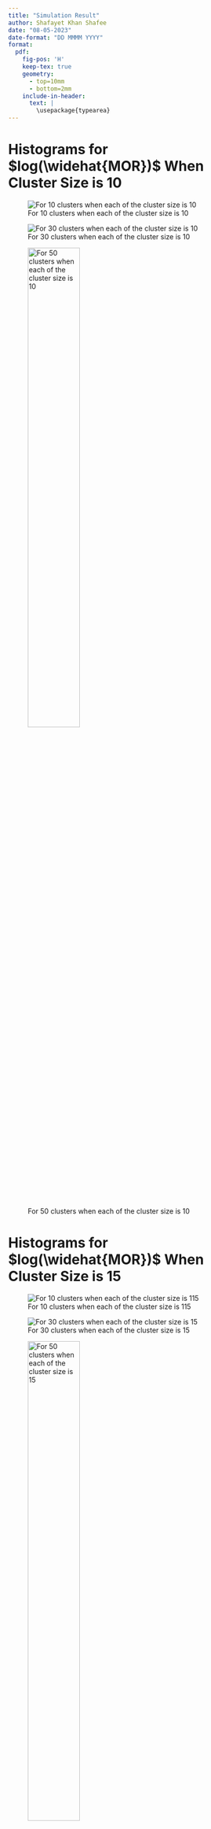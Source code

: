```yaml
---
title: "Simulation Result"
author: Shafayet Khan Shafee
date: "08-05-2023"
date-format: "DD MMMM YYYY"
format: 
  pdf:
    fig-pos: 'H'
    keep-tex: true
    geometry:
      - top=10mm
      - bottom=2mm
    include-in-header:
      text: |
        \usepackage{typearea}
---
```


# Histograms for $log(\widehat{MOR})$ When Cluster Size is 10


\vspace{5mm}


::: {layout="[[40, -10, 40]]"}

![For 10 clusters when each of the cluster size is 10](../plots/hist_10_10.png){#n10m10}

![For 30 clusters when each of the cluster size is 10](../plots/hist_30_10.png){#n10m30}

:::

\vspace{5mm}

![For 50 clusters when each of the cluster size is 10](../plots/hist_50_10.png){#n10m50 width=50%}


\newpage

# Histograms for $log(\widehat{MOR})$ When Cluster Size is 15

\vspace{5mm}

::: {layout="[[40, -10, 40]]"}

![For 10 clusters when each of the cluster size is 115](../plots/hist_10_15.png){#n10m10}

![For 30 clusters when each of the cluster size is 15](../plots/hist_30_15.png){#n10m30}

:::

\vspace{5mm}

![For 50 clusters when each of the cluster size is 15](../plots/hist_50_15.png){#n10m50 width=50%}


\newpage

# Histograms for $log(\widehat{MOR})$ When Cluster Size is 30

\vspace{5mm}

::: {layout="[[40, -10, 40]]"}

![For 10 clusters when each of the cluster size is 30](../plots/hist_10_30.png){#n10m10}

![For 30 clusters when each of the cluster size is 30](../plots/hist_30_30.png){#n10m30}

:::

\vspace{5mm}

![For 50 clusters when each of the cluster size is 30](../plots/hist_50_30.png){#n10m50 width=50%}

\newpage



# Histograms for $log(\widehat{MOR})$ When Cluster Size is 50

\vspace{5mm}


::: {layout="[[40, -10, 40]]"}

![For 10 clusters when each of the cluster size is 50](../plots/hist_10_50.png){#n10m10}

![For 30 clusters when each of the cluster size is 50](../plots/hist_30_50.png){#n10m30}

:::

\vspace{5mm}

![For 50 clusters when each of the cluster size is 50](../plots/hist_50_50.png){#n10m50 width=50%}

\vspace{10mm}

**Note: 50 bins were used to create these histograms**

\newpage


\KOMAoptions{usegeometry,paper=landscape,pagesize}
\recalctypearea
\newgeometry{right=10mm,left=20mm}

# Simulation Result Table

\begingroup
<!-- \setlength{\LTleft}{0pt minus 5000pt} -->
<!-- \setlength{\LTright}{0pt minus 5000pt} -->
\fontsize{12pt}{18pt}\selectfont
\addtolength{\tabcolsep}{-2pt}

```r
#| echo: false
load(here::here("sim-results","rdata/sim_res_05_aug.RData"))
kableExtra::kbl(final_res, booktabs = TRUE, digits = 3,
                align = paste0(rep('c', 13),collapse = ""),
                col.names = c("m", "n", "$\\widehat{MOR}$", "$\\widehat{SE}(MOR)$",
                              "$\\widehat{\\sigma_u^2}$", "$\\widehat{\\beta_0}$",
                              "$\\widehat{\\beta_1}$", "$\\widehat{\\beta_2}$",
                              "CI\\_coverage", "$Sim\\_\\widehat{SE(MOR)}$",
                              "Relative Bias (\\%)", "Problems", "Runs used"), escape = FALSE)
```

\endgroup

\vspace{10mm}

Here,

- True $MOR$ is 4.52
- True $\sigma^2_u$ is 2.5
- "Problems" column represent out of 1000 simulation runs, how many runs were problematic
- "Runs used" column represent how many simulation runs were used to calculate the numbers in the corresponding row.

\newpage